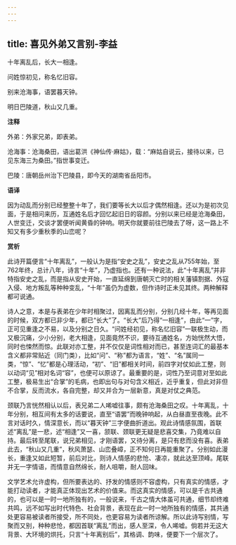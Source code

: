 ```yaml
---
---
---
```

title: 喜见外弟又言别-李益
---

十年离乱后，长大一相逢。

问姓惊初见，称名忆旧容。

别来沧海事，语罢暮天钟。

明日巴陵道，秋山又几重。

**注释**

外弟：外家兄弟，即表弟。

沧海事：沧海桑田，语出葛洪《神仙传·麻姑》，载：“麻姑自说云，接待以来，已见东海三为桑田。”指世事变迁。

巴陵：唐朝岳州治下巴陵县，即今天的湖南省岳阳市。

**语译**

因为动乱而分别已经整整十年了，我们要等长大以后才偶然相逢。还以为是初次见面，于是相问来历，互通姓名后才回忆起旧日的容颜。分别以来已经是沧海桑田，人世变迁，交谈才罢便听闻黄昏的钟响。明天你就要前往巴陵去了呀，这一路上不知又有多少重秋季的山峦呢？

**赏析**

此诗开篇便言“十年离乱”，一般认为是指“安史之乱”，安史之乱从755年始，至762年终，总计八年，诗言“十年”，乃虚指也。还有一种说法，此“十年离乱”并非特指安史之乱，而是指从安史开始，一直延绵到唐朝灭亡时的相关藩镇割据、外寇入侵、地方叛乱等种种变乱，“十年”虽仍为虚数，但作诗时正未见其终。两种解释都可说通。

诗人之意，本是与表弟在少年时相聚过，因离乱而分别，分别几经十年，等再见面的时候，双方都已非少年，都已“长大”了。“长大”后乃得“一相逢”，由此“一”字，正可见重逢之不易，以及分别之日久。“问姓经初见，称名忆旧容”一联极生动，而又极沉痛，少小分别，老大相逢，见面竟然不识，要待互通姓名，方始恍然大悟，同时也悚然而惊。此联对亦工整，并不仅仅是词性相对而已，甚至连词汇的最基本含义都非常贴近（同门类），比如“问”、“称”都为语言，“姓”、“名”属同一类，“惊”、“忆”都是心理活动，“初”、“旧”都相关时间，前四字对仗如此工整，则以动词“见”相对名词“容”，也便可以原谅了。最重要的是，词性乃至词意对至如此工整，极易生出“合掌”的毛病，也即出句与对句含义相近，近乎重复，但此对非但不合掌，反而流水，各自完整，却又并合为一层新意，真是对仗之典范。

颈联乃言恍然相认以后，表兄弟二人唏嘘往事，颇有沧海桑田之叹。十年离乱，十年分别，相互间有太多的话要说，直至“语罢”而晚钟响起，从白昼直至夜晚。此不言对话时久，情深意长，而以“暮天钟”三字便曲折道出。观此诗情感氛围，首联述“离乱”是一悲，述“相逢”又一喜，颔联、颈联更无疑是悲喜交集，乃竟难以自持。最后转至尾联，说兄弟相见，才刚语罢，又待分离，是只有悲而没有喜。表弟此去，“秋山又几重”，秋风萧瑟、山峦叠嶂，正不知何日再能重聚了。分别如此漫长，重逢又如此短暂，前后对比，则诗人情感的悲怆、凄凉，就此达至顶峰。尾联并无一字情语，而情意自然绵长，耐人咀嚼，耐人回味。

文学艺术允许虚构，但所要表达的、抒发的情感则不容虚构，只有真实的情感，才能打动读者，才能真正体现出艺术的价值来。而这真实的情感，可以是千古共通的，也可以是一时一地所独有的，一般说来，千古之情大体虽可共通，细节却终难共鸣，远不如写出时代特色、社会背景，表现在此一时一地所独有的情感，其共通处更容易被读者所接受，所不同处，也更容易为读者所谅解。所以此诗写别情，写聚而又别，种种悲怆，都因首联“离乱”而出，感人至深，令人唏嘘。倘若并无这大背景、大环境的烘托，只言“十年离别后”，其格调、韵味，便要下一个层次了。